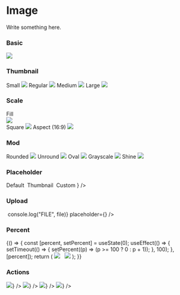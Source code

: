 
<Meta title="Components/Media/Image" component={Image} />

# Image

Write something here.

<ArgsTable of={Image} />

### Basic

<Canvas>
    <Story name="basic">
        <Image src={IMAGE_SRC} />
    </Story>
</Canvas>

### Thumbnail

<Canvas>
    <Story name="thumbnail">
        <Row spacing="regular">
            <Col sm={8}>Small</Col>
            <Col sm={16}>
                <Image src={IMAGE_SRC} thumbnail="small" />
            </Col>
        </Row>
        <Row spacing="regular">
            <Col sm={8}>Regular</Col>
            <Col sm={16}>
                <Image src={IMAGE_SRC} thumbnail="regular" />
            </Col>
        </Row>
        <Row spacing="regular">
            <Col sm={8}>Medium</Col>
            <Col sm={16}>
                <Image src={IMAGE_SRC} thumbnail="medium" />
            </Col>
        </Row>
        <Row>
            <Col sm={8}>Large</Col>
            <Col sm={16}>
                <Image src={IMAGE_SRC} thumbnail="large" />
            </Col>
        </Row>
    </Story>
</Canvas>

### Scale

<Canvas>
    <Story name="scale">
        <Row spacing="regular">
            <Col sm={8}>Fill</Col>
            <Col sm={16}>
                <div style={{ position: "relative", height: "150px" }}>
                    <Image src={IMAGE_SRC} scale="fill" />
                </div>
            </Col>
        </Row>
        <Row spacing="regular">
            <Col sm={8}>Square</Col>
            <Col sm={16}>
                <Image src={IMAGE_SRC} scale="square" />
            </Col>
        </Row>
        <Row spacing="regular">
            <Col sm={8}>Aspect (16:9)</Col>
            <Col sm={16} style={{ height: "200px" }}>
                <Image src={IMAGE_SRC} scale="16:9" />
            </Col>
        </Row>
    </Story>
</Canvas>

### Mod

<Canvas>
    <Story name="mod">
        <Row spacing="regular">
            <Col sm={8}>Rounded</Col>
            <Col sm={16}>
                <Image src={IMAGE_SRC} mod="rounded" />
            </Col>
        </Row>
        <Row spacing="regular">
            <Col sm={8}>Unround</Col>
            <Col sm={16}>
                <Image src={IMAGE_SRC} mod="unround" />
            </Col>
        </Row>
        <Row spacing="regular">
            <Col sm={8}>Oval</Col>
            <Col sm={16}>
                <Image src={IMAGE_SRC} mod="oval" scale="square" />
            </Col>
        </Row>
        <Row spacing="regular">
            <Col sm={8}>Grayscale</Col>
            <Col sm={16}>
                <Image src={IMAGE_SRC} mod="gray" />
            </Col>
        </Row>
        <Row>
            <Col sm={8}>Shine</Col>
            <Col sm={16}>
                <Image src={IMAGE_SRC} mod="shine" />
            </Col>
        </Row>
    </Story>
</Canvas>

### Placeholder

<Canvas>
    <Story name="placeholder">
        <Row spacing="regular">
            <Col sm={8}>Default</Col>
            <Col sm={16}>
                <Image scale="square" />
            </Col>
        </Row>
        <Row spacing="regular">
            <Col sm={8}>Thumbnail</Col>
            <Col sm={16}>
                <Image thumbnail="regular" />
            </Col>
        </Row>
        <Row spacing="regular">
            <Col sm={8}>Custom</Col>
            <Col sm={16}>
                <Image thumbnail="regular" placeholder={<Icon color="primary" name="devices" />} />
            </Col>
        </Row>
    </Story>
</Canvas>

### Upload

<Canvas>
    <Story name="upload">
        <Image
            thumbnail="large"
            onFileSelect={(file) => console.log("FILE", file)}
            placeholder={<Icon color="primary" name="upload" />}
        />
    </Story>
</Canvas>

### Percent

<Canvas>
    <Story name="percent">
        {() => {
            const [percent, setPercent] = useState(0);
            useEffect(() => {
                setTimeout(() => {
                    setPercent((p) => (p >= 100 ? 0 : p + 1));
                }, 100);
            }, [percent]);
            return (
                <React.Fragment>
                    <Row spacing="regular">
                        <Col span={3}>
                            <Image percent={percent} scale="square" mod="oval" src={IMAGE_SRC} />
                        </Col>
                        <Col span={6}>
                            <Image percent={percent} scale="square" />
                        </Col>
                        <Col span={9}>
                            <Image percent={percent} scale="square" />
                        </Col>
                    </Row>
                    <Image src={IMAGE_SRC} percent={percent} />
                </React.Fragment>
            );
        }}
    </Story>
</Canvas>

### Actions

<Canvas>
    <Story name="actions">
        <Row spacing="regular">
            <Col span={4}>
                <Image
                    scale="square"
                    src={IMAGE_SRC}
                    actions={<Button square size="small" color="error" icon="close" />}
                />
            </Col>
            <Col span={8}>
                <Image
                    scale="square"
                    src={IMAGE_SRC}
                    actions={<Button square size="small" color="error" icon="close" />}
                />
            </Col>
            <Col span={12}>
                <Image
                    scale="square"
                    src={IMAGE_SRC}
                    actions={<Button square size="small" color="error" icon="close" />}
                />
            </Col>
        </Row>
        <Image
            src={IMAGE_SRC}
            actions={<Button square size="small" color="error" icon="close" />}
        />
    </Story>
</Canvas>
